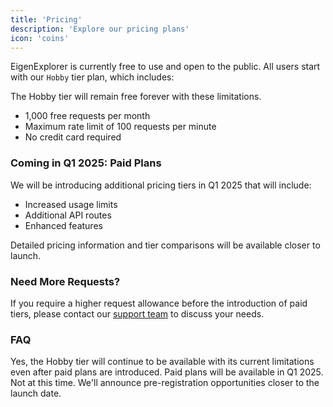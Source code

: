 ```yaml
---
title: 'Pricing'
description: 'Explore our pricing plans'
icon: 'coins'
---
```


EigenExplorer is currently free to use and open to the public. All users start with our `Hobby` tier plan, which includes:

<Note>The Hobby tier will remain free forever with these limitations.</Note>

-   1,000 free requests per month
-   Maximum rate limit of 100 requests per minute
-   No credit card required

### Coming in Q1 2025: Paid Plans

We will be introducing additional pricing tiers in Q1 2025 that will include:

-   Increased usage limits
-   Additional API routes
-   Enhanced features

Detailed pricing information and tier comparisons will be available closer to launch.

### Need More Requests?

If you require a higher request allowance before the introduction of paid tiers, please contact our [support team](https://t.me/+siHEtj56TNdmZmU1) to discuss your needs.

### FAQ

<AccordionGroup>
    <Accordion title='Will the free tier remain available?'>
        Yes, the Hobby tier will continue to be available with its current
        limitations even after paid plans are introduced.
    </Accordion>
    <Accordion title='When exactly will paid plans launch?'>
        Paid plans will be available in Q1 2025.
    </Accordion>
    <Accordion title='Can I pre-register for paid plans?'>
        Not at this time. We'll announce pre-registration opportunities closer
        to the launch date.
    </Accordion>
</AccordionGroup>
